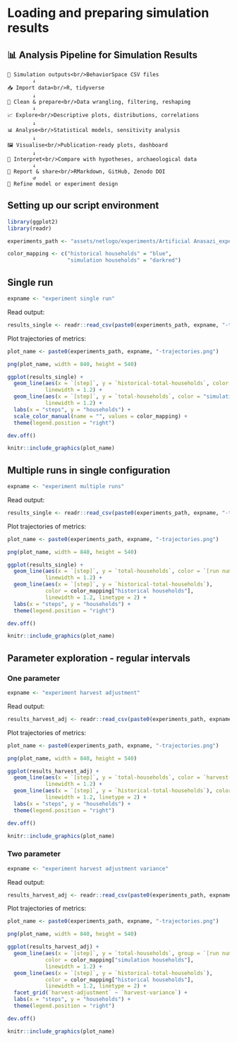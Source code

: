# Loading and preparing simulation results {#analysis-preprocessing}

## 📊 Analysis Pipeline for Simulation Results

```
💾 Simulation outputs<br/>BehaviorSpace CSV files
        ↓
📥 Import data<br/>R, tidyverse
        ↓
🧹 Clean & prepare<br/>Data wrangling, filtering, reshaping
        ↓
📈 Explore<br/>Descriptive plots, distributions, correlations
        ↓
📊 Analyse<br/>Statistical models, sensitivity analysis
        ↓
🖼️ Visualise<br/>Publication-ready plots, dashboard
        ↓
🧩 Interpret<br/>Compare with hypotheses, archaeological data
        ↓
📘 Report & share<br/>RMarkdown, GitHub, Zenodo DOI
        ↺
🔁 Refine model or experiment design
```

## Setting up our script environment

```r
library(ggplot2)
library(readr)
```

```r
experiments_path <- "assets/netlogo/experiments/Artificial Anasazi_experiments "
```

```r
color_mapping <- c("historical households" = "blue", 
                   "simulation households" = "darkred")
```

## Single run

```r
expname <- "experiment single run"
```

Read output:
```r
results_single <- readr::read_csv(paste0(experiments_path, expname, "-table.csv"), skip = 6)
```

Plot trajectories of metrics:
```r
plot_name <- paste0(experiments_path, expname, "-trajectories.png")

png(plot_name, width = 840, height = 540)

ggplot(results_single) +  
  geom_line(aes(x = `[step]`, y = `historical-total-households`, color = "historical data"),
            linewidth = 1.2) +
  geom_line(aes(x = `[step]`, y = `total-households`, color = "simulation households"),
            linewidth = 1.2) +
  labs(x = "steps", y = "households") +
  scale_color_manual(name = "", values = color_mapping) +
  theme(legend.position = "right")

dev.off()
```

```r
knitr::include_graphics(plot_name)
```

## Multiple runs in single configuration

```r
expname <- "experiment multiple runs"
```

Read output:
```r
results_single <- readr::read_csv(paste0(experiments_path, expname, "-table.csv"), skip = 6)
```

Plot trajectories of metrics:
```r
plot_name <- paste0(experiments_path, expname, "-trajectories.png")

png(plot_name, width = 840, height = 540)

ggplot(results_single) +  
  geom_line(aes(x = `[step]`, y = `total-households`, color = `[run number]`, group = `[run number]`),
            linewidth = 1.2) +
  geom_line(aes(x = `[step]`, y = `historical-total-households`), 
            color = color_mapping["historical households"],
            linewidth = 1.2, linetype = 2) +
  labs(x = "steps", y = "households") +
  theme(legend.position = "right")

dev.off()
```

```r
knitr::include_graphics(plot_name)
```

## Parameter exploration - regular intervals

### One parameter

```r
expname <- "experiment harvest adjustment"
```

Read output:
```r
results_harvest_adj <- readr::read_csv(paste0(experiments_path, expname, "-table.csv"), skip = 6)
```

Plot trajectories of metrics:
```r
plot_name <- paste0(experiments_path, expname, "-trajectories.png")

png(plot_name, width = 840, height = 540)

ggplot(results_harvest_adj) +  
  geom_line(aes(x = `[step]`, y = `total-households`, color = `harvest-adjustment`, group = `[run number]`),
            linewidth = 1.2) +
  geom_line(aes(x = `[step]`, y = `historical-total-households`), color = "black",
            linewidth = 1.2, linetype = 2) +
  labs(x = "steps", y = "households") +
  theme(legend.position = "right")

dev.off()
```

```r
knitr::include_graphics(plot_name)
```

### Two parameter

```r
expname <- "experiment harvest adjustment variance"
```

Read output:
```r
results_harvest_adj <- readr::read_csv(paste0(experiments_path, expname, "-table.csv"), skip = 6)
```

Plot trajectories of metrics:
```r
plot_name <- paste0(experiments_path, expname, "-trajectories.png")

png(plot_name, width = 840, height = 540)

ggplot(results_harvest_adj) +  
  geom_line(aes(x = `[step]`, y = `total-households`, group = `[run number]`),
            color = color_mapping["simulation households"],
            linewidth = 1.2) +
  geom_line(aes(x = `[step]`, y = `historical-total-households`), 
            color = color_mapping["historical households"],
            linewidth = 1.2, linetype = 2) +
  facet_grid(`harvest-adjustment` ~ `harvest-variance`) +
  labs(x = "steps", y = "households") +
  theme(legend.position = "right")

dev.off()
```

```r
knitr::include_graphics(plot_name)
```
